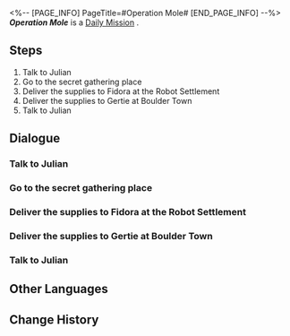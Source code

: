 <%-- [PAGE_INFO]
PageTitle=#Operation Mole#
[END_PAGE_INFO] --%>
{{Stub|Dialogue, characters, and location(s)}}
{{Mission Infobox
|id            = 3011013
|title         = 
|image         = Mission Operation Mole.png
|type          = Daily
|event_name    = 
|chapter       = 
|requirements  = 
|summary       = <!--official mission summary from Fate's Atlas-->
|characters    = <!--characters that appear in this mission-->
|startLocation = <!--location as it intially appears on the mission screen-->
|world         = <!--i.e. Penacony-->
|area          = <!--i.e. A Child's Dream-->
|prev          = 
|next          = 
|exp           = 
|credits       = 5000
|stellarJade   = 
|other         = {{Card List||delim=;}}
}}
'''''Operation Mole''''' is a [[Daily Mission]]<!--in [world]-->.

==Steps==
# Talk to Julian
# Go to the secret gathering place
# Deliver the supplies to Fidora at the Robot Settlement
# Deliver the supplies to Gertie at Boulder Town
# Talk to Julian

<!--
==Gameplay Notes==

--><!--
==Trial Character==

-->
==Dialogue==
{{Stub Dialogue}}
===Talk to Julian===
{{Mission Description|type=daily|location=<!--to be added-->|Julian of the Moles is looking around here, as if planning something... Should you talk to him?}}
{{Dialogue Start}}
:{{tx}}
{{Dialogue End}}

===Go to the secret gathering place===
{{Mission Description|type=daily|location=<!--to be added-->|update|The sneaky Julian makes you join him. Go to the "Wildfire" gathering place to see what happened.}}
{{Dialogue Start}}
:{{tx}}
{{Dialogue End}}

===Deliver the supplies to Fidora at the Robot Settlement===
{{Mission Description|type=daily|location=<!--to be added-->|update|To help Julian with his Moles' Reinvigoration Plan, you must quickly deliver this box of supplies to Fidora at the Robot Settlement.}}
{{Dialogue Start}}
:{{tx}}
{{Dialogue End}}

===Deliver the supplies to Gertie at Boulder Town===
{{Mission Description|type=daily|location=<!--to be added-->|update|To help Julian with his Moles' Reinvigoration Plan, you must quickly deliver this box of supplies to Gertie at Boulder Town.}}
{{Dialogue Start}}
:{{tx}}
{{Dialogue End}}

===Talk to Julian===
{{Mission Description|type=daily|location=<!--to be added-->|update|The Moles' Reinvigoration Plan is complete! You can't help but think that the adults are acting a little off... Forget it, why worry so much? Julian will give you a reward regardless.}}
{{Dialogue Start}}
:{{tx}}
{{Dialogue End}}

==Other Languages==
{{Other Languages
|en   = Operation Mole
|zhs  = 鼹鼠行动
|zht  = 鼴鼠行動
|ja   = モグラ計画
|ko   = 두더지 행동
|es   = Operación topo
|fr   = Opération Taupe
|ru   = Операция «Кроты»
|th   = ปฏิบัติการตัวตุ่น
|vi   = Chuột Chũi Hành Động
|de   = Operation Maulwurf
|id   = Operasi The Moles
|pt   = Operação Toupeira
}}

==Change History==
{{Change History|1.0}}

